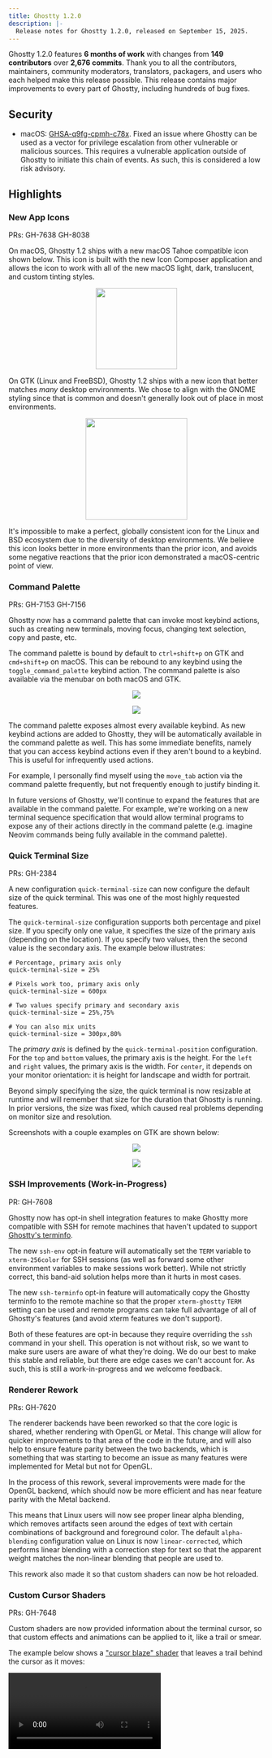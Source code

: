 ```yaml
---
title: Ghostty 1.2.0
description: |-
  Release notes for Ghostty 1.2.0, released on September 15, 2025.
---
```


Ghostty 1.2.0 features **6 months of work** with changes from
**149 contributors** over **2,676 commits**. Thank you to all the contributors,
maintainers, community moderators, translators, packagers, and users
who each helped make this release possible. This release contains major
improvements to every part of Ghostty, including hundreds of bug fixes.

## Security

- macOS: [GHSA-q9fg-cpmh-c78x](https://github.com/ghostty-org/ghostty/security/advisories/GHSA-q9fg-cpmh-c78x).
  Fixed an issue where Ghostty can be used as a vector for privilege
  escalation from other vulnerable or malicious sources. This requires a
  vulnerable application outside of Ghostty to initiate this chain of events.
  As such, this is considered a low risk advisory.

## Highlights

### New App Icons

PRs: GH-7638 GH-8038

On macOS, Ghostty 1.2 ships with a new macOS Tahoe compatible icon shown
below. This icon is built with the new Icon Composer application and allows
the icon to work with all of the new macOS light, dark, translucent, and
custom tinting styles.

<p align="center">
  <a href="/images/1-2-0/macos.png" target="_blank">
    <img
      src="/images/1-2-0/macos.png"
      width="160"
      style={{ maxWidth: "50%", margin: "10px" }}
    />
  </a>
</p>

On GTK (Linux and FreeBSD), Ghostty 1.2 ships with a new icon that better
matches _many_ desktop environments. We chose to align with the GNOME styling
since that is common and doesn't generally look out of place in most
environments.

<p align="center">
  <a href="/images/1-2-0/gnome.png" target="_blank">
    <img
      src="/images/1-2-0/gnome.png"
      width="200"
      style={{ maxWidth: "50%", margin: "10px" }}
    />
  </a>
</p>

<Note>
  It's impossible to make a perfect, globally consistent icon for the Linux and
  BSD ecosystem due to the diversity of desktop environments. We believe this
  icon looks better in more environments than the prior icon, and avoids some
  negative reactions that the prior icon demonstrated a macOS-centric point of
  view.
</Note>

### Command Palette

PRs: GH-7153 GH-7156

Ghostty now has a command palette that can invoke most keybind actions,
such as creating new terminals, moving focus, changing text selection,
copy and paste, etc.

The command palette is bound by default to `ctrl+shift+p` on GTK and
`cmd+shift+p` on macOS. This can be rebound to any keybind using the
`toggle_command_palette` keybind action. The command palette is also available
via the menubar on both macOS and GTK.

<p align="center">
  <a href="/images/1-2-0/palette-macos.png" target="_blank">
    <img
      src="/images/1-2-0/palette-macos.png"
      style={{ maxWidth: "90%", margin: "10px" }}
    />
  </a>
</p>

<p align="center">
  <a href="/images/1-2-0/palette-gtk.png" target="_blank">
    <img
      src="/images/1-2-0/palette-gtk.png"
      style={{ maxWidth: "90%", margin: "10px" }}
    />
  </a>
</p>

The command palette exposes almost every available keybind. As new keybind
actions are added to Ghostty, they will be automatically available in the
command palette as well. This has some immediate benefits, namely that you can
access keybind actions even if they aren't bound to a keybind. This is useful
for infrequently used actions.

For example, I personally find myself using the `move_tab` action via the
command palette frequently, but not frequently enough to justify binding it.

In future versions of Ghostty, we'll continue to expand the features that
are available in the command palette. For example, we're working on a new
terminal sequence specification that would allow terminal programs to expose
any of their actions directly in the command palette (e.g. imagine Neovim
commands being fully available in the command palette).

### Quick Terminal Size

PRs: GH-2384

A new configuration `quick-terminal-size` can now configure the default size
of the quick terminal. This was one of the most highly requested features.

The `quick-terminal-size` configuration supports both percentage and pixel
size. If you specify only one value, it specifies the size of the primary
axis (depending on the location). If you specify two values, then the second
value is the secondary axis. The example below illustrates:

```
# Percentage, primary axis only
quick-terminal-size = 25%

# Pixels work too, primary axis only
quick-terminal-size = 600px

# Two values specify primary and secondary axis
quick-terminal-size = 25%,75%

# You can also mix units
quick-terminal-size = 300px,80%
```

The _primary axis_ is defined by the `quick-terminal-position` configuration.
For the `top` and `bottom` values, the primary axis is the height. For
the `left` and `right` values, the primary axis is the width. For `center`,
it depends on your monitor orientation: it is height for landscape and width for
portrait.

Beyond simply specifying the size, the quick terminal is now resizable at
runtime and will remember that size for the duration that Ghostty is running.
In prior versions, the size was fixed, which caused real problems depending
on monitor size and resolution.

Screenshots with a couple examples on GTK are shown below:

<p align="center">
  <a href="/images/1-2-0/quick-terminal-pos1.png" target="_blank">
    <img
      src="/images/1-2-0/quick-terminal-pos1.png"
      style={{ maxWidth: "85%", margin: "10px" }}
    />
  </a>
</p>

<p align="center">
  <a href="/images/1-2-0/quick-terminal-pos2.png" target="_blank">
    <img
      src="/images/1-2-0/quick-terminal-pos2.png"
      style={{ maxWidth: "85%", margin: "10px" }}
    />
  </a>
</p>

### SSH Improvements (Work-in-Progress)

PR: GH-7608

Ghostty now has opt-in shell integration features to make Ghostty more
compatible with SSH for remote machines that haven't updated to support
[Ghostty's terminfo](/docs/help/terminfo).

The new `ssh-env` opt-in feature will automatically set the `TERM` variable
to `xterm-256color` for SSH sessions (as well as forward some other
environment variables to make sessions work better). While not strictly correct,
this band-aid solution helps more than it hurts in most cases.

The new `ssh-terminfo` opt-in feature will automatically copy the Ghostty
terminfo to the remote machine so that the proper `xterm-ghostty` `TERM`
setting can be used and remote programs can take full advantage of all of
Ghostty's features (and avoid xterm features we don't support).

Both of these features are opt-in because they require overriding the `ssh`
command in your shell. This operation is not without risk, so we want to make
sure users are aware of what they're doing. We do our best to make this
stable and reliable, but there are edge cases we can't account for. As such,
this is still a work-in-progress and we welcome feedback.

### Renderer Rework

PRs: GH-7620

The renderer backends have been reworked so that the core logic is shared,
whether rendering with OpenGL or Metal. This change will allow for quicker
improvements to that area of the code in the future, and will also help to
ensure feature parity between the two backends, which is something that was
starting to become an issue as many features were implemented for Metal but
not for OpenGL.

In the process of this rework, several improvements were made for the OpenGL
backend, which should now be more efficient and has near feature parity with
the Metal backend.

This means that Linux users will now see proper linear alpha blending, which
removes artifacts seen around the edges of text with certain combinations of
background and foreground color. The default `alpha-blending` configuration
value on Linux is now `linear-corrected`, which performs linear blending with
a correction step for text so that the apparent weight matches the non-linear
blending that people are used to.

This rework also made it so that custom shaders can now be hot reloaded.

### Custom Cursor Shaders

PRs: GH-7648

Custom shaders are now provided information about the terminal cursor, so that
custom effects and animations can be applied to it, like a trail or smear.

The example below shows a
["cursor blaze" shader](https://raw.githubusercontent.com/hackr-sh/ghostty-shaders/refs/heads/main/cursor_blaze.glsl)
that leaves a trail behind the cursor as it moves:

<Video src="https://web.files.ghostty.org/release-notes-1-2-0-cursor-trails.mp4" />

Cursor shaders and custom shaders in general are not for everyone, but
we've seen some incredibly creative shaders from the community. A lot of
people are having a lot of fun, and beyond simple eye candy they can be
practically useful too, such as making the cursor easier to follow as it
moves (but perhaps less loudly).

We do eventually plan to add a first-party animated cursor, so that users don't
need to take on the additional performance cost of a custom shader just to have
a cursor that's easier to follow as it moves, but adding this feature to custom
shaders was an easy stop-gap measure. Plus, this will still be useful even after
we add the first-party animated cursors, since some users may still want to have
very specific custom effects that aren't possible through the built-in option.

### Terminal Background Images

PRs: GH-3645

You can now specify a background image for your terminal using the
`background-image` configuration. This comes with a set of other
configurations so that the image appears just how you'd like it:
`background-image-opacity`, `background-image-position`,
`background-image-fit`, and `background-image-repeat`.

<p align="center">
  <a href="/images/1-2-0/background-image.png" target="_blank">
    <img
      src="/images/1-2-0/background-image.png"
      style={{ maxWidth: "85%", margin: "10px" }}
    />
  </a>
</p>

<Warning>
  In Ghostty 1.2.0, the background image is duplicated in VRAM for each
  terminal. For sufficiently large images and many terminals, this can lead to a
  large increase in memory usage (specifically VRAM). A future Ghostty release
  will share image textures across terminals to avoid this issue.
</Warning>

### Graphical Progress Bars

PRs: GH-7975, GH-8477

Ghostty now recognizes the [ConEmu `OSC 9;4` sequences](https://conemu.github.io/en/AnsiEscapeCodes.html#ConEmu_specific_OSC)
and renders a GUI native progress bar.

As far as we know, we believe Ghostty is the first terminal emulator on
macOS to support this feature. Multiple terminals other than Ghostty on both
Linux and Windows already support this feature.

Progress bars can show success/error states, numerical progress towards
completion, indeterminate progress (pulsing), and more. Programs like
[Amp](https://ampcode.com/) are already utilizing the progress bar today to
show activity, as shown below:

<Video src="https://web.files.ghostty.org/release-notes-1-2-0-progress.mp4" />

Graphical progress bars are now supported by multiple terminals across Windows,
Linux, and macOS as well as a handful of major terminal programs such as
the systemd and Zig CLIs. We hope, given the growing terminal support, that more
programs will start using this feature.

Today, Ghostty shows a simple, basic progress bar at the top of the terminal.
In future versions, we will expand progress so it is shown in tab headers,
task bars, dock icons, etc.

<Note>
  The progress report `OSC 9;4` sequence collides with the iTerm2 notification
  sequence. Ghostty is the only emulator to support both sequences. To handle
  this, `OSC 9;4` always parses as a progress report, meaning you can't send any
  notifications starting with `;4` as notifications. We think this is a
  reasonable trade-off given the extremely specific text and the wider support
  for the more recommended `OSC 777` notification sequence.
</Note>

### Fallback Font Size Adjustment

PRs: GH-7840, GH-7953

When the font(s) you configured for Ghostty don't have a glyph for a character
we need to render, we find a font on the system that does. These fonts are now
adjusted in size to better match the primary font. This is similar (but
not identical) to [`font-size-adjust` in CSS](https://developer.mozilla.org/en-US/docs/Web/CSS/font-size-adjust).

This helps account for the differing sizes of fonts, and creates a generally
more consistent appearance. This is also helpful for users who use multiple
writing systems; for example, CJK (Chinese, Japanese, and Korean) text now
avoids having large vertical "gutters" between characters.

| Ghostty 1.1.3 (Old)                                                                          | Ghostty 1.2.0 (New)                                                                          |
| -------------------------------------------------------------------------------------------- | -------------------------------------------------------------------------------------------- |
| <p align="center"><img src="/images/1-2-0/adjust-old.png" style={{ maxWidth: "90%" }} /></p> | <p align="center"><img src="/images/1-2-0/adjust-new.png" style={{ maxWidth: "90%" }} /></p> |

The example above is a subtle difference. The difference is more apparent
when many differing font faces get used in a single line. To ensure we were
on the right path, we also polled a number of Chinese readers within
the community and feedback leaned strongly positive towards the new behavior.

In the future, we plan to rework font configuration so that you can specify
sizes per-font, or let a configured font be sized automatically like fallback
fonts are.

### Lots of New Built-in Glyphs

PRs: GH-7732, GH-7755, GH-7761

A variety of new characters are now drawn directly by Ghostty instead of having
to rely on a font for them. We draw glyphs directly so that we can ensure they
align correctly with the cell and each other.

An example of just a fraction of the newly supported glyphs is shown below.
Notice how the glyphs align perfectly with each other along the cell edges
with no gaps in between. This kind of pixel-perfect rendering is very important
for TUI applications that use glyphs such as these for UI elements.

| Ghostty 1.1.3 (Old)                                                                           | Ghostty 1.2.0 (New)                                                                           |
| --------------------------------------------------------------------------------------------- | --------------------------------------------------------------------------------------------- |
| <p align="center"><img src="/images/1-2-0/sprites-old.png" style={{ maxWidth: "66%" }} /></p> | <p align="center"><img src="/images/1-2-0/sprites-new.png" style={{ maxWidth: "66%" }} /></p> |

### Built-in Nerd Font Improvement

PRs: GH-7809, and subsequent PRs to fix minor issues

The built-in Nerd Font symbols are now provided by a standalone symbols-only
font, rather than using patched versions of JetBrains Mono in Regular, Bold,
Italic, and Bold Italic styles, and the built-in JetBrains Mono now uses a
variable font rather than 4 static ones. This makes it so that the embedded
fonts in Ghostty take significantly less space than they used to.

This also means we're now using a more up-to-date copy of the Nerd Fonts
symbols, so newer symbols will now render correctly.

The big change, however, is that Ghostty now automatically resizes Nerd Fonts
symbols to match the cell size, in the same way that the official Nerd Fonts
patcher does, which means that the experience of using Ghostty with a normal
un-patched font should be nearly or completely identical to using it with a
patched font before.

This means that there is now _no reason_ to use patched fonts in Ghostty, since
things like powerline glyphs will always be scaled appropriately for the cell
size either way.

### Key Binding Rework

PR: GH-7320

We've reworked our keybindings to be more consistent, based on the
[W3C key event code specification](https://www.w3.org/TR/uievents-code/).
This work should result in more predictable, working keybindings across
operating systems and keyboard layouts, but also brings with it some
**major behavior changes that may break existing keybindings.**

All single codepoint characters now match the character produced by the
keyboard layout (i.e. are layout-dependent). So `ctrl+c` matches the
physical "c" key on a US standard keyboard with a US layout, but matches
the "i" key on a Dvorak layout. This also works for international characters.
Codepoints are case-insensitive and match via Unicode case folding (this is
how both Windows and macOS treat keyboard shortcuts).

All other key names match physical keys, and the key names are named
according to the W3C key codes. Example: `ctrl+KeyA` will always match the "a"
key on a US physical layout (the name `KeyA` lining up with US keyboards is
mandated by the spec, not us). Note when we say "physical" here we mean the
keycode sent by the OS or GUI framework; these can often be overridden
using programs to remap keys at the "hardware" level but software layouts
do not do this.

As a result of the above, **the `physical:` prefix has been removed.**
Physical keybinds are now explicit through the use of multi-codepoint key
names as noted above. Previous `physical:` keybinds continue to work but
should be updated to the new format.

For backwards compatibility, all existing key names in Ghostty that didn't
match W3C map to their W3C equivalent. For example, `grave_accent` maps to
`backquote`.

### Terminal Bell

PRs: GH-7099, GH-5326, GH-7087, GH-7101, GH-7118, GH-7148, GH-7842, GH-7533

Ghostty on both macOS and GTK support the terminal bell (ASCII `BEL` or
`0x07`). Ghostty's behavior when the bell is rung can be customized using
the `bell-features` configuration. We've shipped with defaults which we believe
are the least intrusive while still being useful, and more intrusive optional
features can be set with `bell-features`.

On macOS, the bell by default will put the bell emoji (🔔) in the title of
the terminal, will bounce the dock icon once, and will put a badge on the
Ghostty icon visible in the dock and application switcher. No audio will be
played.

On GTK, the bell by default will put the bell emoji (🔔) in the title of
the terminal and will mark the window as requesting attention. The exact
behavior of "requesting attention" is determined by the window manager or
desktop environment. No audio will be played.

GTK also supports an audio bell feature which is off by default. This can be
enabled with `bell-features=audio`. You can even specify custom audio to
play using the `bell-audio-path` configuration. The `bell-features=system`
feature (default off) will use the "system beep" which usually can be audio
as well, configured via a central system setting.

GTK also supports a border flashing animation that can be enabled with
`bell-features=border`. This is similar to the "visual bell" feature provided
by other terminal emulators.

A future version of Ghostty will bring parity to macOS with all the bell
features.

### Terminal Emulation Compatibility

Ghostty 1.2 includes dozens of improvements to core terminal emulation to
ensure terminal programs work consistently and correctly in Ghostty as they
do in other terminal emulators. You can find the full list of related changes
in the [terminal capabilities](#terminal-capabilities) section.

The improvements range from very minor (GH-7443, a sequence not used by any
known program in the wild) to very important (GH-8590, which broke some real
programs). In any case, Ghostty takes terminal emulation compatibility very
seriously and we work hard to ensure that Ghostty can support the wide
spectrum of terminal features that exist.

Getting this right is easier said than done: a very small subset of terminal
emulation functionality is formally specified, with the vast majority
being defined by de facto standards based on how terminal emulators behave.
Additionally, since no singular standards body exists, protocols often
conflict with each other and we're left determining which protocol is more
important or how we can compromise to support both.

For example, the [progress bars](#graphical-progress-bars) sequence
collides with the iTerm2 desktop notification sequence. As a compromise,
any unambiguous progress bar sequence takes priority over notifications,
so if you wanted to send a notification that exactly said the sequence to
set a progress bar, it will not work. This is a compromise Ghostty made
so that we can be one of the only terminals to support both progress bars
and iTerm2 desktop notifications.[^2]

### macOS: Tahoe Support

Ghostty 1.2 adds support for macOS 26 (Tahoe).

When running on macOS 26, Ghostty will use the new Liquid Glass style. The
[app icon has been updated](/docs/install/release-notes/1-2-0#new-app-icons)
to support macOS 26 features such as light, dark, tinting, etc.
A number of UI details have been updated to better match the new macOS style,
such as icons in menu bars. In addition to visual support, a number of
compatibility issues were also fixed.

Ghostty 1.2 remains fully compatible with prior macOS versions back to
and including macOS 13 (Ventura).

<Note>
  Ghostty 1.1.x is functional on macOS 26. Due to the way macOS SDKs work,
  Ghostty 1.1.x will use the old pre-Tahoe UI styling. There are still some
  compatibility issues, but it is largely functional if you are unable to
  upgrade to Ghostty 1.2 in the near term.
</Note>

### macOS: Undo/Redo Close

PRs: GH-7535

All operations that close a terminal now support undo and redo using
standard macOS keybinds (`Cmd+Z` and `Cmd+Shift+Z`, but can be rebound).
This includes closing a split, closing a tab, closing a window, closing
all windows, closing other tabs, etc.

Undo/redo works by keeping recently closed terminals running but hidden
for a configurable amount of time (by default 5 seconds). During this time,
you can undo the close and the terminal will be reopened in the same location
as before. Since the terminal was always running, your exact terminal state
is restored.

The time that a terminal can be undone can be configured with the
`undo-timeout` configuration.

<Video src="https://web.files.ghostty.org/release-notes-1-2-0-undo.mp4" />

In future versions of Ghostty we plan to expand the GUI interactions
that can be undone and redone, such as resizing splits, moving tabs, etc.

### macOS: Apple Shortcuts

PR: GH-7634

Ghostty on macOS now integrates with Apple Shortcuts. This enables a Ghostty
to be scripted on macOS, especially when combined with non-Ghostty-specific
shortcut actions like taking screenshots, moving windows, etc.

<p align="center">
  <a href="/images/1-2-0/shortcuts.png" target="_blank">
    <img
      src="/images/1-2-0/shortcuts.png"
      style={{ maxWidth: "85%", margin: "10px" }}
    />
  </a>
</p>

Apple Shortcuts can be bound to global shortcuts, synced across devices,
and more. It is a really powerful tool!

This feature doesn't replace our future plans for a full cross-platform
Ghostty API. This macOS-specific feature does address many of those use cases
for macOS users, but we still plan to build alternate scripting choices in
the future.

### GTK: Quick Terminal

PRs: GH-4624

The quick terminal is now supported on Linux while running on Wayland
with access to the
[widely supported `wlr-layer-shell` protocol](https://wayland.app/protocols/wlr-layer-shell-unstable-v1#compositor-support).
The quick terminal has been available on macOS since Ghostty 1.0.

As a reminder, the "quick terminal" is the feature of Ghostty where a
singleton window of a terminal can be shown and hidden with a single
hotkey bound to `toggle_quick_terminal` (usually a global hotkey that
works even when Ghostty isn't focused). This is sometimes referred to
as a "dropdown terminal" or a "DOOM-style terminal."

The quick terminal on Linux fully supports tabs and splits.

<p align="center">
  <a href="/images/1-2-0/quick-terminal-gtk.png" target="_blank">
    <img
      src="/images/1-2-0/quick-terminal-gtk.png"
      style={{ maxWidth: "90%", margin: "10px" }}
    />
  </a>
</p>

### GTK: Global Keybinds

PRs: GH-6051

The GTK application now supports global keybinds, keybinds that
work even while Ghostty is not the focused application. These keybinds
are defined with the `global:` prefix in the Ghostty configuration.

Global keybinds require a functional XDG desktop portal installed on your
system. Other parts of Ghostty already rely on XDG desktop portal, so it likely
already exists. If not, it's usually a single well-supported package away (plus
a restart).

Global keybinds support any keybind action but are particularly well
suited when paired with features such as `toggle_quick_terminal`, which is
now [also supported on GTK](#gtk:-quick-terminal).

### GTK: Localization (Work-in-Progress)

PRs: GH-6004 plus too many to list for each locale.

Preliminary support for localization of the GTK application has been added.
Currently, only GTK GUI elements are translated. Localization support for
macOS and other parts of Ghostty will arrive in future releases.

Ghostty 1.2 has complete localization for GUI elements for the following
locales:

- bg_BG
- ca_ES
- de_DE
- es_AR
- es_BO
- fr_FR
- ga_IE
- he_IL
- hu_HU
- id_ID
- it_IT
- ja_JP
- ko_KR
- mk_MK
- nb_NO
- nl_NL
- pl_PL
- pt_BR
- ru_RU
- tr_TR
- uk_UA
- zh_CN

Localization is done by volunteers for each locale. The Ghostty project
is extremely grateful to the volunteers who have contributed their time
to localize Ghostty. If you would like to localize Ghostty to your locale,
please see the `CONTRIBUTING.md` documentation for instructions.

### GTK: FreeBSD Support

PRs: GH-7606

The Ghostty GTK application now supports FreeBSD. This work was driven
almost completely by a single community member, who did the hard work of
submitting patches to all our dependencies to support FreeBSD, updating
our build scripts, and assisting with automated testing to ensure Ghostty
remains functional on FreeBSD.

In addition to building and running properly on FreeBSD, the community
is developing a FreeBSD port to make installation easier. We will update
the installation documentation when that port is available.

### GTK: Full, Leak-free Rewrite

PRs: GH-7961, [`gtk-ng` PRs](https://github.com/ghostty-org/ghostty/pulls?page=4&q=is%3Apr+is%3Aclosed+gtk-ng)

We've rewritten the entire GTK application from the ground up using the
full [GObject type system](https://docs.gtk.org/gobject/concepts.html).
Throughout the process, we tested every feature with [Valgrind](https://valgrind.org/)
to check for memory leaks, undefined memory access, use-after-free, and more.

See the original PR for full motivations, but the result is a more stable,
modern GTK application that is much more maintainable for contributors.

The GTK application in 1.1.3 had some known memory leaks that required
Ghostty to be restarted after very extended periods of time. Terminals
are usually never closed for many developers and no application should require
restarts. The GTK application now is completely stable and tip users
have reported no issues keeping it running for weeks at a time.

This doesn't just benefit GTK users: as a result of this work, we now
run all Ghostty unit tests under Valgrind for every commit (GH-8309).
Over 90% of our unit tests cover cross-platform code, so this helps
ensure that all of Ghostty is more stable and reliable.

<Note>
  Valgrind is only able to detect memory issues in executed code paths. We
  exercised every possible GUI interaction, but we didn't exercise every
  possible code path in Ghostty.
</Note>

## System Requirements

**macOS:** The minimum required macOS version for Ghostty 1.2 remains
unchanged (macOS 13 Ventura). Ghostty is now compatible with macOS 26 (Tahoe).

**GTK:** Ghostty 1.2 requires **GTK 4.14** and **libadwaita 1.5**. This
aligns with our [GTK/Adwaita version policy](/docs/linux/#supported-gtkadwaita-versions).
Systems with older GTK or Adwaita versions can workaround this requirement
by using an older version of Ghostty or a community-maintained snap or
flatpak package.

## Breaking Changes

- GTK: libadwaita is now required. We've
  [warned that this was coming](/docs/install/release-notes/1-1-0#gtk:-forcing-a-dependency-on-libadwaita)
  since the 1.1.0 release notes and our motivations are well explained in
  the prior link. Please read that carefully before reacting! We put out a
  call for feedback from the community and discussed this decision at length.
  We shipped features addressing those concerns such as our SSD support, first
  class CSS styling, and more.
- GTK: The minimum required OpenGL version is now 4.3. This was required
  to improve performance, fix some rendering bugs more easily, and make our
  OpenGL backend more maintainable. OpenGL 4.3 was released in 2012, so this is
  still over a decade old. GH-7620
- Bundled themes have been updated to
  [release-20250915-154825-b4500fc](https://github.com/mbadolato/iTerm2-Color-Schemes/releases/tag/release-20250915-154825-b4500fc).
  Since the themes are managed upstream, this may include theme renames
  and color changes. **If your theme that was working in 1.1.3 stops working
  when updating to 1.2, please check the linked release to verify your theme
  name.**
- The `dlig` font feature is now disabled by default. This may result in
  ligatures that were previously working to no longer work. This was always
  formally specified as a "discretionary ligature" feature, meaning that it
  should be opt-in. The more common `calt` (contextual ligature) feature remains
  on by default. You can re-enable this feature with the `font-features` config.
  GH-8164

### Deprecations

The list below contains deprecations that remain compatible today through
a compatibility layer, but may break in a future release if they are
ignored:

- `adw-toolbar-style` has been renamed to `gtk-toolbar-style`.
- `gtk-tabs-location=hidden` is replaced with `window-show-tab-bar=never`.
- `selection-invert-fg-bg` is replaced with
  `selection-foreground=cell-background` and
  `selection-background=cell-foreground`. GH-5219
- `cursor-invert-fg-bg` is replaced with
  `cursor-color=cell-foreground` and
  `cursor-text=cell-background`. GH-5219

There is no set timeline to remove these deprecations, but we recommend
adapting to the new configurations sooner rather than later to avoid
any possible disruptions in the future.

<Note>
  The deprecations above will continue to work without any visible warnings. We
  plan to augment our GUI to show warnings about the configuration in a future
  release.
</Note>

## Full Changelog

[Full list of closed issues on GitHub](https://github.com/ghostty-org/ghostty/milestone/5?closed=1).

In each section, we try to sort improvements before bug fixes.

- Commands through `-e` no longer are run wrapped with `/bin/sh`
  and instead are executed directly. GH-7032
- Add a new command palette feature to macOS and GTK that allows
  executing most keybind actions even if they aren't bound. GH-7153 GH-7156
- Directional `goto_split` on both macOS and GTK navigates to the nearest
  split in that direction from the top-left corner of the current split.
  We call this "spatial navigation" and it results in more intuitive split
  navigation. GH-574
- The `equalize_splits` keybind action now produces more expected, pleasing
  results when multiple splits are oriented in the same direction. GH-7710
- New opt-in shell integration features `ssh-terminfo` and `ssh-env`
  improve the experience of using Ghostty over SSH. GH-7608
- Cursor information is now available to custom shaders, enabling custom
  shaders to do things such as draw cool animations for cursor movement.
  GH-7648
- A new CLI command `+edit-config` will open the Ghostty configuration
  in your configured terminal `$EDITOR`. GH-7668
- Add a new keybind `prompt_surface_title` that can be used to change
  the title of a terminal manually. GH-2509 GH-5769
- Add a new keybind `scroll_to_selection` which scrolls the viewport
  to the top-left of the current selection, if it exists. GH-7265
- Add a new keybind `set_font_size` to set the font size. GH-7795
- Add a new keybind `copy_title_to_clipboard` that copies the current terminal title
  to the clipboard. GH-7829
- Add a new keybind `close_tabs:other` that closes all tabs except the
  current one. GH-8363
- The keybinds `write_screen_file`, `write_scrollback_file`, and
  `write_selection_file` now support `copy` as a value to copy the file
  path to the clipboard. GH-7721
- config `app-notifications` has a new value `config-reload` (default on)
  to control whether a notification is shown when the config is reloaded.
  GH-8366
- config: `command` value can be prefixed with `shell:` or `direct:`
  to execute a command via the shell (default) or directly via
  `exec`. GH-7032
- config: copy on right click with `right-click-action = copy`. GH-4404
- config: `background-image` can be used to set a background image for
  the terminal. This currently applies to each terminal, not to windows.
  GH-3645
- config: `env` can be used to specify environment variables to set
  in the terminal environment. GH-5257
- config: `quick-terminal-size` can be used to customize the
  size of the quick terminal. GH-2384
- config: `font-shaping-break` configures when a ligature should be
  broken (split). GH-4515
- config: new values `cell-foreground` and `cell-background` can be used
  with `selection-foreground`, `selection-background`, and `cursor-color`
  to set their color values to the dynamic cell colors. GH-5219
- config: new `bold-color` option to specify a custom color for bold to
  make it easier to read. GH-7168
- config: new `selection-clear-on-typing` option to clear selection
  when typing. GH-7394
- config: new `link-previews` option determines when URL previews in the
  bottom of windows appear. GH-7831
- config: new `background-opacity-cells` applies the `background-opacity`
  configuration to explicit cell backgrounds (e.g. from the running program).
  GH-7913
- config: new `faint-opacity` configures the cell opacity to use for
  cells marked as faint by the terminal program. GH-8472
- config: new `right-click-action` option can configure the behavior when
  the right mouse button is clicked. GH-8254
- cli: pressing `enter` in `+list-themes` now shows help text on
  how to configure the theme. GH-4731
- cli: `+list-themes` now has a flag to filter light and dark themes. GH-7235
- cli: add theme filtering to `+list-themes`. GH-8082
- cli: `+list-colors` shows the colors in addition to their hex code. GH-8393
- custom shaders can now be reloaded at runtime. GH-7620
- custom shaders blend properly with the background color. GH-7620
- holding the mouse above or below the window while clicking now
  scrolls the viewport without having to jiggle the mouse. GH-4422
- shell-integration: now uses a single `GHOSTTY_SHELL_INTEGRATION_FEATURES`
  env var to specify enabled features instead of multiple env vars. GH-6871
- shell-integration/elvish: use the `kitty-shell-cwd://` scheme for OSC 7
  reporting so we don't have to encode it. GH-7033
- Split and tab navigation keybinds such as `goto_split` and `next_tab`
  support `performable`. GH-7680
- font: improve the performance of glyph hashing for caching yielding
  a roughly 5% speed in synthetic stress tests. GH-7677
- fix crash that could happen with certain `font-family` flags provided
  specifically to the CLI. GH-7481
- The config `adjust-cursor-thickness` now works with `cursor-style=underline`.
  GH-7732
- Resolve issue when pressing `backspace` with preedit text (such as
  when using an IME). GH-5728
- config: `keybind=` (blank) restores default keybindings, behaving
  like other `<key>=` blank values. GH-5936
- config: `palette` configuration now supports whitespace between
  the palette number and color. GH-5921
- config: All configurations that take a list of colors (e.g.
  `macos-icon-ghost-color`) support spaces after commas. GH-5918
- the `copy_url_to_clipboard` keybind action works properly with OSC 8
  hyperlinks. GH-7499
- font: fallback fonts sizes are automatically adjusted to more closely match
  the primary font size visually. GH-7840
- font: Support new sprites: U+1CC00 to U+1CCFF, U+1CE00 to U+1CEFF, U+2500
  to U+25FF, U+1CE00 to U+1CEFF, U+1FB00 to U+1FBFF. GH-7755 GH-7761
- font: U+25E4 and U+25E2 (geometric shapes) are now rasterized
  with the built-in sprite font. GH-3344
- font: corner pieces of Geometric Shapes are now rasterized with
  the built-in sprite font. GH-7562
- font: glyph constraint logic dramatically improved, resulting in things like
  Nerd Font icons appearing more correctly. GH-7809
- input: for keyboards that support it, the `copy` and `paste` physical
  keys now bind by default to `copy_to_clipboard` and `paste_from_clipboard`,
  respectively. GH-8586
- input: the default `copy_to_clipboard` bindings are marked as performable,
  meaning the key will be encoded to the pty if there is no text to copy.
  This allows TUIs to capture this. GH-8504
- input: mouse scrollwheel mapping to mouse events was modified to
  better match other terminal emulators. GH-6052
- input: `ctrl+<ASCII>` works across a wider variety of keyboard layouts.
  GH-7309
- input: mouse dragging while clicking cancels any mouse link actions. GH-7080
- input: the `goto_tab` binding now binds by default to both the physical
  and logical numeric keys to work with more keyboard layouts. GH-8486
- renderer: micro-optimization to improve cached glyph lookup performance
  GH-8536.
- gracefully handle the case that the `exec` syscall fails when starting the
  terminal command. GH-7793
- The "failed to launch process" error message can no longer be dismissed by
  pressing a modifier key. GH-7794
- fix rendering issues when rectangular selection with top-left or bottom-right
  outside of the viewport. GH-7692
- fix some rounding errors for octant rendering which caused octants to not
  line up in some scenarios. GH-7479
- fix some mouse selection logic which sometimes caused Ghostty to incorrectly
  select an extra line or character. GH-7444
- fix file path regular expression to require at least one slash. GH-7355
- fix a crash when reflowing a grapheme with a spacer head in a specific
  location. GH-7537
- Images rendered using the Kitty image protocol now use correct gamma
  blending. GH-7368
- Fix scenario where renderer could crash when zooming out if the viewport
  pointer when out of bounds. GH-7899
- Fix a crash that could happen if a memory page ran out of space for
  hyperlinks. GH-8009
- Fix undefined memory access on first frame render. GH-7982
- Fix memory leak each time the modifier was held to search for links. GH-7998
- Fix crashes when our bitmap allocator had exactly 64 chunks allocated. GH-8276
- Fix possible use-after-free in font atlas error paths. There are no known
  cases of this being exercised in the wild. GH-8249
- Fix possible crashes in some internal OOM conditions where growing the
  backing buffer was not implemented properly. GH-8277
- Fix undefined memory access in OSC parser that could lead to crashes. GH-8307
- Fix issues with Kitty image z-indexing. GH-7671
- shell-integration/bash: no longer depends on a valid `GHOSTTY_RESOURCES_DIR`
  env var. GH-7611
- shell-integration/bash: fix a scenario where garbage characters could be
  printed. GH-7802
- shell-integration/bash: preserve existing env more reliably. GH-7908
- Do not resolve symbolic links in OSC 7 path reporting. GH-7773
- Bundled themes updated to [release-20250915-154825-b4500fc](https://github.com/mbadolato/iTerm2-Color-Schemes/releases/tag/release-20250915-154825-b4500fc).
  This may rename existing themes. If your theme stops working, please check
  to see if the theme was renamed. The renames are done upstream so there
  isn't any way for us to avoid them.
- inspector: fix display of fractional pixel sizes. GH-8179
- contrib/vim: fix syntax highlighting of the config in scratch buffers. GH-7119

### Terminal Capabilities

This section covers the changes to terminal emulation and other capabilities
exposed to applications running inside the terminal.

Ghostty remains focused
on terminal emulator compatibility so the changes in Ghostty 1.2 only add
or improve compatibility with features in other terminal emulators. In future
versions of Ghostty, we plan to add new Ghostty-specific features that
application developers can take advantage of.

- vt: add support for mode 47. GH-7443
- vt: add support for mode 1048. GH-7473
- vt: parse more ConEmu OSC 9 sequences. The only ConEmu OSC 9 sequence that
  Ghostty reacts to is the `9;4` progress bar sequence. The remainder are
  parsed but ignored. GH-8410
- vt: Significant improvements in feature support and compatibility of
  color operations with xterm. Specifically OSC 4, 5, 10-19, 104, 105, and
  110-119. This adds new sequence support in addition to fixing compatibility
  of previously supported color operations. GH-8590
- vt: Indicate support for OSC 52 in the primary DA report. GH-7725
- vt: OSC 4/104 allow multiple color specifications. GH-7402
- vt: Allow SGR sequences to contain up to 24 parameters, fixing some
  Kakoune themes. GH-8417
- vt: OSC 52 can empty the current clipboard by sending an empty string. GH-8018
- vt: `XTGETTCAP` works properly for lowercase hex characters. GH-7229
- vt: Kitty image protocol supports delete by range operations. GH-5957
- vt: Fix aspect ratio issues with some images using the Kitty image
  protocol. GH-6673
- vt: Kitty image protocol should accept commands with no control data. GH-7023
- vt: don't force Kitty images to a grid size. GH-7367
- vt: fix a variety of alt screen edge cases for mode 47, 1047, and 1049 to
  better match xterm behavior. I don't know any real programs that exercised
  these bugs, but its good hygiene. GH-7471
- vt: clear hyperlink state when switching between normal and alt screen.
  GH-7471
- vt: `ctrl+esc` now produces the proper Kitty keyboard encoding. GH-7000
- vt: clear correct row on index (`\n`) operation in certain edge cases.
  This fixes a misrender that could happen with the vim status line
  in certain scenarios. GH-7093
- vt: clicking on an unfocused window no longer encodes a mouse event. GH-2595
- vt: fix undefined memory access on certain incomplete escape sequences.
  GH-8007
- vt: OSC 9 notifications can contain single character messages. GH-8396
- vt: when VS15 makes a default wide character narrow, the cursor moves back
  one cell. GH-8538

### macOS

- macOS: Support macOS 26 (Tahoe).
- macOS: You can now undo and redo closing any type of terminal (window, tab,
  or split). We keep recently closed terminals in memory for a configurable
  amount of time (default 10 seconds) so you can recover them if you close
  them by accident. GH-7535
- macOS: Read-only accessibility API integration allows screen readers
  to read Ghostty's structure and contents. This is also useful for AI software
  to read Ghostty's contents. This requires accessibility permissions, so it is
  opt-in. GH-7601
- macOS: Integration with App Intents enables Ghostty to be automated with
  Apple Shortcuts. GH-7634
- macOS: Bell implementation. By default, the bell will bounce the dock icon
  and put a bell emoji in the title. This is cleared when the terminal is
  focused or on any input. The bell does not make any audio sounds. These
  can all be disabled with `bell-features`. GH-7099
- macOS: Scripts executed from Finder or dropped onto the dock now execute
  via the login shell and sending `<filepath>; exit` via stdin. This is how
  the built-in Terminal and other terminals work to allow loading your
  login scripts. GH-7647
- macOS: Custom icons are now persisted while Ghostty is not running. GH-8230
- macOS: Display a native GUI progress bar for `OSC 9;4` progress bar sequences.
  GH-8477
- macOS: Add `bring_all_to_front` keybind action to bring all
  Ghostty windows to the front. GH-4704
- macOS: Add `reset_window_size` keybind action to reset the window
  size to its initial configured size. GH-6038
- macOS: Add `check_for_update` keybind action. GH-7235
- macOS: Add "Return to Default Size" menu item. GH-1328
- macOS: `macos-hidden` configuration will hide Ghostty from the
  dock and tab menu. GH-4538
- macOS: Clicking links now uses the `NSWorkspace` API rather than
  the `open` command. This preserves the source application (Ghostty)
  which other programs can now use to change their behavior if
  desired. GH-5256
- macOS: New config `macos-window-buttons` to hide the traffic light
  buttons. GH-7504
- macOS: New option `padded-notch` for the existing `macos-non-native-fullscreen`
  configuration to put the non-native fullscreen window below the notch
  but still hide the menu bar. GH-5750
- macOS: New keybind action and menu item `toggle_window_float_on_top` to
  have a specific terminal window float above all other windows even when
  unfocused. GH-7237
- macOS: Equalize splits now works in the quick terminal. GH-7480
- macOS: `quick-terminal-position=center` now supports resize while retaining
  the center position. GH-8398
- macOS: Scripts executed from Finder or dropped onto the dock always
  require manual confirmation to run. GH-8442
- macOS: The reset zoom button for splits is now visible with titlebar tabs
  and a single tab. GH-7502
- macOS: `window-save-state` now saves terminal titles. GH-7938
- macOS: `Cmd+h` (macOS hide window) no longer sends `h` if attempting to
  hide the last visible window. GH-5929
- macOS: `maximize` configuration now works on macOS. GH-5928
- macOS: Improve key input handling speed by about 10x. GH-7121
- macOS: Differentiate between closing a tab vs a window when pressing the
  red traffic light. GH-7618
- macOS: Title text is vertically centered with `macos-titlebar-style=tabs`.
  GH-5777
- macOS: Ghostty launched via the CLI now comes to the front. GH-8546
- macOS: focus no longer goes to the first split when toggling
  non-native fullscreen. GH-6999
- macOS: `cmd+.` can now be bound. GH-6909
- macOS: font glyphs constrained to a terminal cell now appear sharper. GH-6914
- macOS: the `close_window` keybind action now works. GH-7003
- macOS: quick terminal can appear and disappear more reliably
  on fullscreen spaces. GH-7070
- macOS: selection off the left edge of the window no longer
  scrolls up by one line. GH-7071
- macOS: New windows created with `macos-titlebar-style=hidden` now cascade
  their position like other windows. GH-7567
- macOS: Key input that clears preedit without text shouldn't encode to pty.
  GH-7226
- macOS: keyboard shortcuts now work properly with the "Dvorak - QWERTY
  ⌘" macOS keyboard layout. GH-7315
- macOS: Round up fractional mouse scroll events, making mice with scroll
  wheels feel more usable. GH-7185
- macOS: All split directions are now available in the menubar and
  context menus. GH-5807
- macOS: Setting the pwd with OSC 7 now works with macOS's "Private Wi-Fi
  Address" feature. GH-7029
- macOS: Resize overlay now uses language-neutral `w x h` format
  and omits units. GH-7142
- macOS: "Services -> New Ghostty Window/Tab Here" now works with files.
  GH-7286
- macOS: Reliably retain focus when using non-native fullscreen. GH-7279
- macOS: Dictation now streams pending text in real-time. GH-8490
- macOS: Dictation icon properly shows the language picker. GH-8490
- macOS: Dictation icon now properly follows the text as it streams. GH-8490
- macOS: Fix memory leak that would retain memory of the last closed
  surface (only one at a time). GH-7507
- macOS: Fix memory leak where we failed to free CoreText font features. GH-7770
- macOS: Fix memory leak in fallback discovery font descriptors. GH-7770
- macOS: Fix memory leak for ObjC blocks. GH-7770
- macOS: Fix crash that would occur if non-native fullscreen and
  `fullscreen = true` were both set. GH-7277
- macOS: If `title` is set, the title is set on the window on load,
  allowing window managers to see the title sooner. GH-6056
- macOS: Any keypress with `cmd` pressed is not encoded for legacy
  key encoding. GH-6057
- macOS: Invoking `new_tab` in any way within the quick terminal now
  shows a helpful error rather than creating a new window. Tabs in the
  quick terminal will be supported in a future release. GH-5939
- macOS: Closing non-native fullscreen windows no properly restores
  the menu bar. GH-7525
- macOS: Dismiss any notifications on window focus. GH-7531
- macOS: Dismiss any notifications on window close. GH-7531
- macOS: Dismiss any notifications of an already-focused window after
  a few seconds. GH-7531
- font/coretext: improve font search sorting to be more consistent. GH-7483
- man pages now mention macOS-specific configuration path. GH-5938

### GTK (Linux, FreeBSD)

- GTK: Support for FreeBSD. This work was all driven by a single community
  member and we are very grateful for their contributions. GH-7606
- GTK: New icon that matches a wider variety of desktop environments
  stylistically. This is never going to be perfect due to the diversity of
  the Linux/BSD ecosystems, but the new icon is a big improvement and makes
  the app feel less macOS-centric. GH-8038
- GTK: Configuration can be reloaded by sending `SIGUSR2` to Ghostty. GH-7759
- GTK: A new `gtk-titlebar-style=tabs` puts the tabs into the titlebar
  of windows. GH-8166
- GTK: The quick terminal now works on Linux under Wayland and the
  `wlr-layer-shell` protocol. GH-4624
- GTK: `global:` keybinds now work whenever XDG desktop portal
  is available (almost all desktop environments). GH-6051
- GTK: Display a native GUI progress bar for `OSC 9;4` progress bar sequences,
  such as those emitted by systemd. GH-7975
- GTK: Audio bell support (default off) can be enabled with
  `bell-features=audio` and setting `bell-audio-path` and
  `bell-audio-volume`. GH-5326
- GTK: Install DBus and Systemd activation services for faster startup. GH-7433
- GTK: OpenGL renderer now supports linear blending for more correct
  color blending. GH-7620
- GTK: Register the `X-KDE-Shortcut` key so that a shortcut can be registered
  on KDE to open Ghostty. GH-7673
- GTK: Dynamically choose between `io_uring` and `epoll` for the
  async API on Linux. Previously, this was hardcoded to `io_uring`
  and epoll-only systems had to build from source. GH-5916
- GTK: New config `async-backend` can be set to `epoll` to force using
  epoll instead of io_uring on Linux. This can be useful on kernels where
  iowait reporting is broken. GH-5916
- GTK: New config `window-show-tab-bar` customizes when the tab bar
  is visible. GH-5590
- GTK: New config `quick-terminal-keyboard-interactivity` to specifically
  customize the keyboard interactivity setting on Wayland. GH-7477
- GTK: New keybind action `show_gtk_inspector` to show the GTK inspector
  since terminal keybinds usually clobber the GTK default. GH-7468
- GTK: The new tab button now has a dropdown menu to create new splits. GH-7127
- GTK: A new "remember choice" toggle is added to the clipboard confirmation
  dialog. GH-6783
- GTK: A new native GUI element is used to show when a command exits
  improperly or while `wait-after-command` is set. GH-7836
- GTK: Support on-screen keyboards. GH-7987
- GTK: If `title` is set, windows are initialized with the title immediately,
  rather than after the surface is initialized. This lets window managers
  read and use this value. GH-8535
- GTK: Show a native GUI element if the OpenGL renderer fails to initialize
  rather than a blank window. GH-8390
- GTK: Escape `(` and `)` when dropping filepaths onto the terminal. GH-6922
- GTK: `copy-on-select=clipboard` no longer causes toast spam while
  selecting. The copy only happens when the mouse is released. GH-4800
- GTK: All split directions are now available in the menubar and
  context menus. GH-5779
- GTK: Windows do not request close confirmation for `wait-after-command`.
  GH-7500
- GTK: When server-side decorations are used, remove the `solid-csd`
  CSS class from windows that resulted in a visible border. GH-8127
- GTK: Fix an issue where the window would sometimes become blank
  and not close after the last tab was closed. GH-5837
- GTK: Resize overlay now uses language-neutral `w x h` format
  and omits units. GH-6013
- GTK: Clean up surface cgroup properly on close. GH-6766
- GTK: Reduce flickering/stretching on resize for OpenGL. GH-7155
- GTK: Detect `GHOSTTY_RESOURCES_DIR` in more installation environments.
  GH-6814
- GTK: Fix cases where `xdg-open` calls would leave defunct processes. GH-7657
  GTK/X11: Fix blur regions when using > 200% scaling. GH-6978
- font/freetype: true bitmap fonts are now supported. GH-8512
- font/freetype: fix possible crashes when using a font with no SFNT tables.
  GH-8483
- font/freetype: error when loading SVG glyphs, since we don't support them
  anyways. GH-6824
- font/freetype: fix data races that could cause crashes in rare scenarios.
  GH-7238
- font/freetype: convert more non-UTF-8 encodings of font names to UTF-8.
  GH-8204
- packaging: experimental snap packaging is now tested in CI. The
  published snap image is maintained by an external maintainer for now.
  GH-3931

### Changes for Package Maintainers

- We now generate source tarballs with some preprocessed files as is
  standard with many source tarballs (e.g. converting parser `.y` to `.c`).
  For Ghostty, we preprocess Blueprint `ui` to `xml` files, translations,
  and GTK resource files. This allows Ghostty to be built on older platforms
  without access to newer build tools. **Packagers should use the source
  tarball, not the Git checkout. The `PACKAGING.md` documentation has been
  updated with this information.** GH-6800

- The GLFW apprt has been deleted. This was never a supported apprt and
  was only used for development and testing. We warned against packaging GLFW
  in our `PACKAGING.md` documentation. This is now gone because we don't need
  it for development or testing anymore. GH-7815

- The "tip" releases do not overwrite previously released tips with the
  same commit. This ensures that checksums remain stable once a release
  is cut. For packagers that provide tip packages, this should improve
  security and compatibility with tooling. Tip releases have always been
  signed. GH-8549

#### Flatpak/Snap Update

Ghostty 1.2 now comes with a configuration to build for Flatpak as well as
Snap. We test this for every commit in CI and strive to keep Ghostty
working via these distribution methods. However, we do not officially
provide or maintain Flatpak or Snap packages, yet.

This is major progress: Ghostty 1.1.x didn't work at all as a Flatpak
or Snap package without pataches, and the official project made no guarantees
about maintaining these packages. Now, we at least build and test on these
platforms, while still falling short of official distribution.

Our major blocker for official distribution is **maintainer interest**
and release automation. None of the current Ghostty maintainers main the
Snap or Flatpak builds of Ghostty, and we don't feel confident in our
ability to maintain these packages long term. If you are interested in
helping maintain the Flatpak or Snap packages of Ghostty, please join
Discord and message us in `#packaging`.

## Roadmap

Ghostty 1.3 will continue the focus of making Ghostty the
["best existing terminal emulator"](https://mitchellh.com/writing/ghostty-1-0-reflection)
by shipping the last remaining major missing features to achieve
parity with other popular terminal emulators. Namely, we plan on shipping
scrollback search and scrollbars for 1.3, at a minimum.[^1]

The primary focus of Ghostty 1.3 will be on desktop application features
(of which scrollback search and scrollbars are a part). The core terminal
emulation features of Ghostty have already proven to be very feature
rich and stable. However, we plan on continuing to expand our VT feature
support, such as adopting new experimental protocols that have been recently
released into the ecosystem by others.

To answer common requests, **Windows** and **libghostty as a
standalone library** are not planned for Ghostty 1.3. These remain part
of the long term roadmap, but we want to focus on our existing platforms
and desktop applications first.

### Moving to a March/September Release Cycle

Ghostty will move to a 6-month release cycle for major/minor releases,
with the next minor release (1.3.0) planned for March 2026. A March/September
release cycle aligns well with many major Linux distributions and macOS.
Patch releases (e.g. 1.2.1) will be made as needed on an unscheduled basis.

This is a relatively long release cycle for modern applications, but
lets the development team focus on large, impactful features with enough
time to stabilize in tip releases. For packagers, it avoids the churn of
packaging new releases frequently. And the alignment with major OS releases
lets us ensure we ship major releases that work well on new OS versions.

For users who are interested in more frequent updates, we recommend using
the [`tip` release channel](/docs/config/reference#auto-update-channel) on macOS or
[building from source](/docs/install/release-notes/1-1-0#roadmap) frequently on Linux.
We have thousands of nightly users (thank you for testing!) and the entire
maintainer team works hard to keep tip releases stable. For the entire 1.1
to 1.2 development cycle, I can't remember tip releases ever being broken
for daily use.

[^1]:
    "Parity" here is used loosely to describe the most popular, frequently
    used features of other terminal emulators. There is a long tail of features
    we'll likely never fully implement (and vice versa for our features).

[^2]:
    I didn't do a full survey of this, but I couldn't find any other
    terminal emulator that supported both OSC 9 notifications, OSC 777 notifications,
    _and_ OSC `9;4` progress bars.
